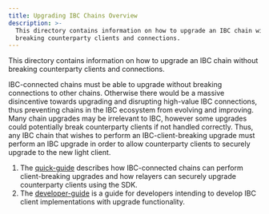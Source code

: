 ```yaml
---
title: Upgrading IBC Chains Overview
description: >-
  This directory contains information on how to upgrade an IBC chain without
  breaking counterparty clients and connections.
---
```


This directory contains information on how to upgrade an IBC chain without breaking counterparty clients and connections.

IBC-connected chains must be able to upgrade without breaking connections to other chains. Otherwise there would be a massive disincentive towards upgrading and disrupting high-value IBC connections, thus preventing chains in the IBC ecosystem from evolving and improving. Many chain upgrades may be irrelevant to IBC, however some upgrades could potentially break counterparty clients if not handled correctly. Thus, any IBC chain that wishes to perform an IBC-client-breaking upgrade must perform an IBC upgrade in order to allow counterparty clients to securely upgrade to the new light client.

1. The [quick-guide](/docs/ibc/v10.1.x/quick-guide) describes how IBC-connected chains can perform client-breaking upgrades and how relayers can securely upgrade counterparty clients using the SDK.
2. The [developer-guide](/docs/ibc/v10.1.x/developer-guide) is a guide for developers intending to develop IBC client implementations with upgrade functionality.
